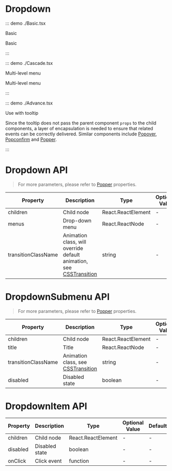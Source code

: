 # Dropdown

::: demo ./Basic.tsx

Basic

Basic

:::

::: demo ./Cascade.tsx

Multi-level menu

Multi-level menu

:::

::: demo ./Advance.tsx

Use with tooltip

Since the tooltip does not pass the parent component `props` to the child components, a layer of encapsulation is needed to ensure that related events can be correctly delivered. Similar components include [Popover](/popover), [Popconfirm](/Popconfirm) and [Popper](/Popper).

:::

# Dropdown API

> For more parameters, please refer to [Popper](/Popper) properties.

| Property | Description | Type | Optional Value | Default | Require |
| --- | --- | --- | --- | --- | --- |
| children | Child node | React.ReactElement | - | - | true |
| menus | Drop-down menu | React.ReactNode | - | - | true |
| transitionClassName | Animation class, will override default animation, see [CSSTransition](/CSSTransition) | string | - | `xl-dropdown` | false |

# DropdownSubmenu API

> For more parameters, please refer to [Popper](/Popper) properties.

| Property | Description | Type | Optional Value | Default | Require |
| --- | --- | --- | --- | --- | --- |
| children | Child node | React.ReactElement | - | - | true |
| title | Title | React.ReactNode | - | - | true |
| transitionClassName | Animation class, see [CSSTransition](/CSSTransition) | string | - | `xl-dropdown-submenu` | false |
| disabled | Disabled state | boolean | - | - | false |

# DropdownItem API

| Property | Description    | Type               | Optional Value | Default | Require |
| -------- | -------------- | ------------------ | -------------- | ------- | ------- |
| children | Child node     | React.ReactElement | -              | -       | true    |
| disabled | Disabled state | boolean            | -              | -       | false   |
| onClick  | Click event    | function           | -              | -       | false   |

